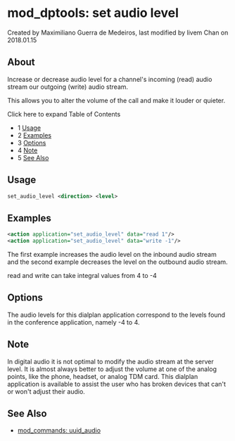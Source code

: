 
# mod_dptools: set audio level 

 Created by  Maximiliano Guerra de Medeiros, last modified by  livem Chan on 2018.01.15

## About

Increase or decrease audio level for a channel's incoming (read) audio stream our outgoing (write) audio stream.

This allows you to alter the volume of the call and make it louder or quieter.

Click here to expand Table of Contents

* 1 [Usage](#-freeswitch--mod_dptools-set-audio-level-)
* 2 [Examples](#-freeswitch--mod_dptools-set-audio-level-)
* 3 [Options](#-freeswitch--mod_dptools-set-audio-level-)
* 4 [Note](#-freeswitch--mod_dptools-set-audio-level-)
* 5 [See Also](#-freeswitch--mod_dptools-set-audio-level-)

## Usage

```xml
set_audio_level <direction> <level>
```

## Examples

```xml
<action application="set_audio_level" data="read 1"/>
<action application="set_audio_level" data="write -1"/>
```

The first example increases the audio level on the inbound audio stream and the second example decreases the level on the outbound audio stream. 

read and write can take integral values from 4 to -4

## Options

The audio levels for this dialplan application correspond to the levels found in the conference application, namely -4 to 4.

## Note

In digital audio it is not optimal to modify the audio stream at the server level. It is almost always better to adjust the volume at one of the analog points, like the phone, headset, or analog TDM card. This dialplan application is available to assist the user who has broken devices that can't or won't adjust their audio.

## See Also

* [mod\_commands: uuid\_audio](../mod_commands_1966741.mdx#uuid_audio)


